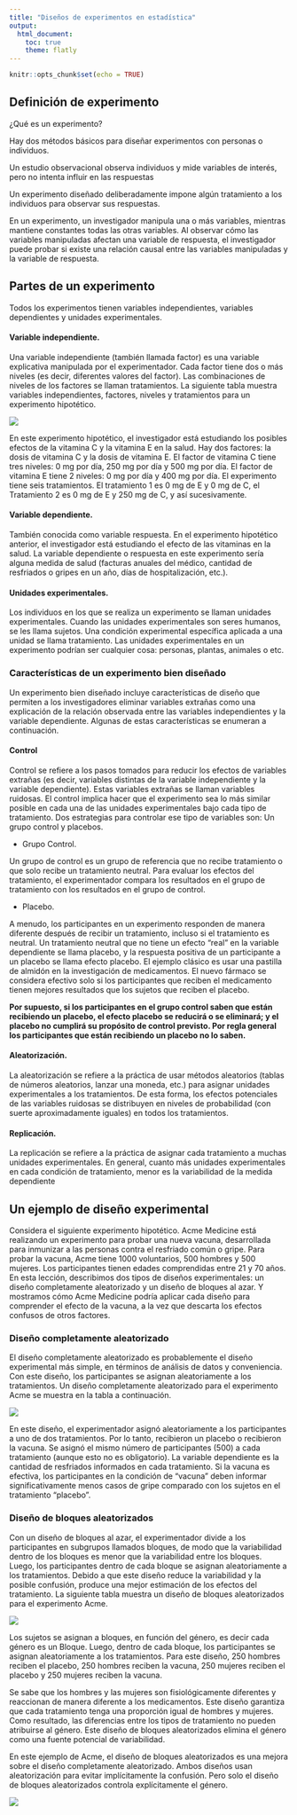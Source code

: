 ```yaml
---
title: "Diseños de experimentos en estadística"
output:
  html_document:
    toc: true
    theme: flatly
---
```


```r
knitr::opts_chunk$set(echo = TRUE)
```
## Definición de experimento

¿Qué es un experimento?

Hay dos métodos básicos para diseñar experimentos con personas o individuos.

Un estudio observacional observa individuos y mide variables de interés, pero no intenta influir en las respuestas

Un experimento diseñado deliberadamente impone algún tratamiento a los individuos para observar sus respuestas.

En un experimento, un investigador manipula una o más variables, mientras mantiene constantes todas las otras variables. Al observar cómo las variables manipuladas afectan una variable de respuesta, el investigador puede probar si existe una relación causal entre las variables manipuladas y la variable de respuesta.


## Partes de un experimento

Todos los experimentos tienen variables independientes, variables dependientes y unidades experimentales.

#### Variable independiente. 

Una variable independiente (también llamada factor) es una variable explicativa manipulada por el experimentador.
Cada factor tiene dos o más niveles (es decir, diferentes valores del factor). Las combinaciones de niveles de los factores se llaman tratamientos. La siguiente tabla muestra variables independientes, factores, niveles y tratamientos para un experimento hipotético.


![](vitaminas.png)


En este experimento hipotético, el investigador está estudiando los posibles efectos de la vitamina C y la vitamina E en la salud. Hay dos factores: la dosis de vitamina C y la dosis de vitamina E. El factor de vitamina C tiene tres niveles: 0 mg por día, 250 mg por día y 500 mg por día. El factor de vitamina E tiene 2 niveles: 0 mg por día y 400 mg por día. El experimento tiene seis tratamientos. El tratamiento 1 es 0 mg de E y 0 mg de C, el Tratamiento 2 es 0 mg de E y 250 mg de C, y así sucesivamente.

#### Variable dependiente. 

También conocida como variable respuesta. En el experimento hipotético anterior, el investigador está estudiando el efecto de las vitaminas en la salud. La variable dependiente o respuesta en este experimento sería alguna medida de salud (facturas anuales del médico, cantidad de resfriados o gripes en un año, días de hospitalización, etc.).

#### Unidades experimentales. 

Los individuos en los que se realiza un experimento se llaman unidades experimentales. Cuando las unidades experimentales son seres humanos, se les llama sujetos. Una condición experimental específica aplicada a una unidad se llama tratamiento. Las unidades experimentales en un experimento podrían ser cualquier cosa: personas, plantas, animales o etc.

### Características de un experimento bien diseñado

Un experimento bien diseñado incluye características de diseño que permiten a los investigadores eliminar variables extrañas como una explicación de la relación observada entre las variables independientes y la variable dependiente. Algunas de estas características se enumeran a continuación.

#### Control

Control se refiere a los pasos tomados para reducir los efectos de variables extrañas (es decir, variables distintas de la variable independiente y la variable dependiente). Estas variables extrañas se llaman variables ruidosas.
El control implica hacer que el experimento sea lo más similar posible en cada una de las unidades experimentales bajo cada tipo de tratamiento. Dos estrategias para controlar ese tipo de variables son: Un grupo control y placebos.

*  Grupo Control. 

Un grupo de control es un grupo de referencia que no recibe tratamiento o que solo recibe un tratamiento neutral. Para evaluar los efectos del tratamiento, el experimentador compara los resultados en el grupo de tratamiento con los resultados en el grupo de control.

*   Placebo. 

A menudo, los participantes en un experimento responden de manera diferente después de recibir un tratamiento, incluso si el tratamiento es neutral. Un tratamiento neutral que no tiene un efecto "real" en la variable dependiente se llama placebo, y la respuesta positiva de un participante a un placebo se llama efecto placebo. El ejemplo clásico es usar una pastilla de almidón en la investigación de medicamentos. El nuevo fármaco se considera efectivo solo si los participantes que reciben el medicamento tienen mejores resultados que los sujetos que reciben el placebo.

**Por supuesto, si los participantes en el grupo control saben que están recibiendo un placebo, el efecto placebo se reducirá o se eliminará; y el placebo no cumplirá su propósito de control previsto. Por regla general los participantes que están recibiendo un placebo no lo saben.**

#### Aleatorización. 

La aleatorización se refiere a la práctica de usar métodos aleatorios (tablas de números aleatorios, lanzar una moneda, etc.) para asignar unidades experimentales a los tratamientos. De esta forma, los efectos potenciales de las variables ruidosas se distribuyen en niveles de probabilidad (con suerte aproximadamente iguales) en todos los tratamientos.

####  Replicación. 

La replicación se refiere a la práctica de asignar cada tratamiento a muchas unidades experimentales. En general, cuanto más unidades experimentales en cada condición de tratamiento, menor es la variabilidad de la medida dependiente

## Un ejemplo de diseño experimental

Considera el siguiente experimento hipotético. Acme Medicine está realizando un experimento para probar una nueva vacuna, desarrollada para inmunizar a las personas contra el resfriado común o gripe. Para probar la vacuna, Acme tiene 1000 voluntarios, 500 hombres y 500 mujeres. Los participantes tienen edades comprendidas entre 21 y 70 años.
En esta lección, describimos dos tipos de diseños experimentales: un diseño completamente aleatorizado y un diseño de bloques al azar. Y mostramos cómo Acme Medicine podría aplicar cada diseño para comprender el efecto de la vacuna, a la vez que descarta los efectos confusos de otros factores.

### Diseño completamente aleatorizado

El diseño completamente aleatorizado es probablemente el diseño experimental más simple, en términos de análisis de datos y conveniencia. Con este diseño, los participantes se asignan aleatoriamente a los tratamientos. Un diseño completamente aleatorizado para el experimento Acme se muestra en la tabla a continuación.

![](random.png)

En este diseño, el experimentador asignó aleatoriamente a los participantes a uno de dos tratamientos. Por lo tanto, recibieron un placebo o recibieron la vacuna. Se asignó el mismo número de participantes (500) a cada tratamiento (aunque esto no es obligatorio). La variable dependiente es la cantidad de resfriados informados en cada tratamiento. Si la vacuna es efectiva, los participantes en la condición de "vacuna" deben informar significativamente menos casos de gripe comparado con  los sujetos en el tratamiento "placebo".

### Diseño de bloques aleatorizados

Con un diseño de bloques al azar, el experimentador divide a los participantes en subgrupos llamados bloques, de modo que la variabilidad dentro de los bloques es menor que la variabilidad entre los bloques. Luego, los participantes dentro de cada bloque se asignan aleatoriamente a los tratamientos. Debido a que este diseño reduce la variabilidad y la posible confusión, produce una mejor estimación de los efectos del tratamiento. La siguiente tabla muestra un diseño de bloques aleatorizados para el experimento Acme.

![](blocks.png)

Los sujetos se asignan a bloques, en función del género, es decir cada género es un Bloque. Luego, dentro de cada bloque, los participantes se asignan aleatoriamente a los tratamientos. Para este diseño, 250 hombres reciben el placebo, 250 hombres reciben la vacuna, 250 mujeres reciben el placebo y 250 mujeres reciben la vacuna.

Se sabe que los hombres y las mujeres son fisiológicamente diferentes y reaccionan de manera diferente a los medicamentos. Este diseño garantiza que cada tratamiento tenga una proporción igual de hombres y mujeres. Como resultado, las diferencias entre los tipos de tratamiento no pueden atribuirse al género. Este diseño de bloques aleatorizados elimina el género como una fuente potencial de variabilidad.

En este ejemplo de Acme, el diseño de bloques aleatorizados es una mejora sobre el diseño completamente aleatorizado. Ambos diseños usan aleatorización para evitar implícitamente la confusión. Pero solo el diseño de bloques aleatorizados controla explícitamente el género.




![](blanco.png)